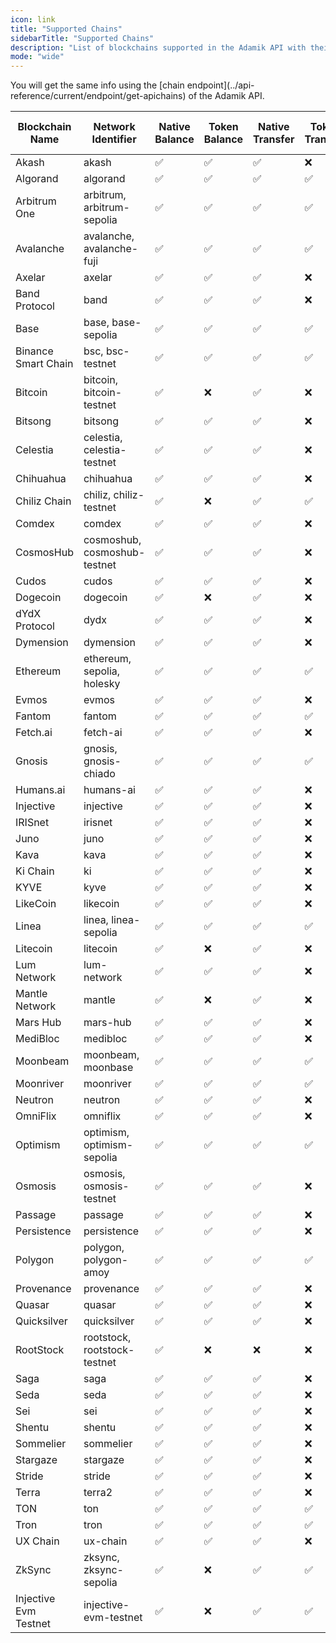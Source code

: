 ```yaml
---
icon: link
title: "Supported Chains"
sidebarTitle: "Supported Chains"
description: "List of blockchains supported in the Adamik API with their respective features."
mode: "wide"
---
```


<Info>
  You will get the same info using the [chain
  endpoint](../api-reference/current/endpoint/get-apichains) of the Adamik API.
</Info>

<table style={{ borderCollapse: "collapse", border: "none" }}>
  <thead>
    <tr>
      <th
        style={{ textAlign: "center", border: "none", verticalAlign: "middle" }}
      >
        Blockchain Name
      </th>
      <th
        style={{ textAlign: "center", border: "none", verticalAlign: "middle" }}
      >
        Network Identifier
      </th>
      <th
        style={{ textAlign: "center", border: "none", verticalAlign: "middle" }}
      >
        Native Balance
      </th>
      <th
        style={{ textAlign: "center", border: "none", verticalAlign: "middle" }}
      >
        Token Balance
      </th>
      <th
        style={{ textAlign: "center", border: "none", verticalAlign: "middle" }}
      >
        Native Transfer
      </th>
      <th
        style={{ textAlign: "center", border: "none", verticalAlign: "middle" }}
      >
        Token Transfer
      </th>
      <th
        style={{ textAlign: "center", border: "none", verticalAlign: "middle" }}
      >
        Staking and Rewards
      </th>
      <th
        style={{ textAlign: "center", border: "none", verticalAlign: "middle" }}
      >
        Transaction History
      </th>
    </tr>
  </thead>
  <tbody>
    <tr>
      <td style={{ textAlign: "center", border: "none" }}>Akash</td>
      <td style={{ textAlign: "center", border: "none", whiteSpace: "nowrap" }}>
        akash
      </td>
      <td style={{ textAlign: "center", border: "none" }} class="checkmark">
        ✅
      </td>
      <td style={{ textAlign: "center", border: "none" }} class="checkmark">
        ✅
      </td>
      <td style={{ textAlign: "center", border: "none" }} class="checkmark">
        ✅
      </td>
      <td style={{ textAlign: "center", border: "none" }} class="cross">
        ❌
      </td>
      <td style={{ textAlign: "center", border: "none" }} class="checkmark">
        ✅
      </td>
      <td style={{ textAlign: "center", border: "none" }} class="checkmark">
        ✅
      </td>
    </tr>
    <tr>
      <td style={{ textAlign: "center", border: "none" }}>Algorand</td>
      <td style={{ textAlign: "center", border: "none", whiteSpace: "nowrap" }}>
        algorand
      </td>
      <td style={{ textAlign: "center", border: "none" }} class="checkmark">
        ✅
      </td>
      <td style={{ textAlign: "center", border: "none" }} class="checkmark">
        ✅
      </td>
      <td style={{ textAlign: "center", border: "none" }} class="checkmark">
        ✅
      </td>
      <td style={{ textAlign: "center", border: "none" }} class="checkmark">
        ✅
      </td>
      <td style={{ textAlign: "center", border: "none" }} class="cross">
        ❌
      </td>
      <td style={{ textAlign: "center", border: "none" }} class="cross">
        ❌
      </td>
    </tr>
    <tr>
      <td style={{ textAlign: "center", border: "none" }}>Arbitrum One</td>
      <td style={{ textAlign: "center", border: "none", whiteSpace: "nowrap" }}>
        arbitrum, arbitrum-sepolia
      </td>
      <td style={{ textAlign: "center", border: "none" }} class="checkmark">
        ✅
      </td>
      <td style={{ textAlign: "center", border: "none" }} class="checkmark">
        ✅
      </td>
      <td style={{ textAlign: "center", border: "none" }} class="checkmark">
        ✅
      </td>
      <td style={{ textAlign: "center", border: "none" }} class="checkmark">
        ✅
      </td>
      <td style={{ textAlign: "center", border: "none" }} class="cross">
        ❌
      </td>
      <td style={{ textAlign: "center", border: "none" }} class="checkmark">
        ✅
      </td>
    </tr>
    <tr>
      <td style={{ textAlign: "center", border: "none" }}>Avalanche</td>
      <td style={{ textAlign: "center", border: "none", whiteSpace: "nowrap" }}>
        avalanche, avalanche-fuji
      </td>
      <td style={{ textAlign: "center", border: "none" }} class="checkmark">
        ✅
      </td>
      <td style={{ textAlign: "center", border: "none" }} class="checkmark">
        ✅
      </td>
      <td style={{ textAlign: "center", border: "none" }} class="checkmark">
        ✅
      </td>
      <td style={{ textAlign: "center", border: "none" }} class="checkmark">
        ✅
      </td>
      <td style={{ textAlign: "center", border: "none" }} class="cross">
        ❌
      </td>
      <td style={{ textAlign: "center", border: "none" }} class="checkmark">
        ✅
      </td>
    </tr>
    <tr>
      <td style={{ textAlign: "center", border: "none" }}>Axelar</td>
      <td style={{ textAlign: "center", border: "none", whiteSpace: "nowrap" }}>
        axelar
      </td>
      <td style={{ textAlign: "center", border: "none" }} class="checkmark">
        ✅
      </td>
      <td style={{ textAlign: "center", border: "none" }} class="checkmark">
        ✅
      </td>
      <td style={{ textAlign: "center", border: "none" }} class="checkmark">
        ✅
      </td>
      <td style={{ textAlign: "center", border: "none" }} class="cross">
        ❌
      </td>
      <td style={{ textAlign: "center", border: "none" }} class="checkmark">
        ✅
      </td>
      <td style={{ textAlign: "center", border: "none" }} class="checkmark">
        ✅
      </td>
    </tr>
    <tr>
      <td style={{ textAlign: "center", border: "none" }}>Band Protocol</td>
      <td style={{ textAlign: "center", border: "none", whiteSpace: "nowrap" }}>
        band
      </td>
      <td style={{ textAlign: "center", border: "none" }} class="checkmark">
        ✅
      </td>
      <td style={{ textAlign: "center", border: "none" }} class="checkmark">
        ✅
      </td>
      <td style={{ textAlign: "center", border: "none" }} class="checkmark">
        ✅
      </td>
      <td style={{ textAlign: "center", border: "none" }} class="cross">
        ❌
      </td>
      <td style={{ textAlign: "center", border: "none" }} class="checkmark">
        ✅
      </td>
      <td style={{ textAlign: "center", border: "none" }} class="cross">
        ❌
      </td>
    </tr>
    <tr>
      <td style={{ textAlign: "center", border: "none" }}>Base</td>
      <td style={{ textAlign: "center", border: "none", whiteSpace: "nowrap" }}>
        base, base-sepolia
      </td>
      <td style={{ textAlign: "center", border: "none" }} class="checkmark">
        ✅
      </td>
      <td style={{ textAlign: "center", border: "none" }} class="checkmark">
        ✅
      </td>
      <td style={{ textAlign: "center", border: "none" }} class="checkmark">
        ✅
      </td>
      <td style={{ textAlign: "center", border: "none" }} class="checkmark">
        ✅
      </td>
      <td style={{ textAlign: "center", border: "none" }} class="cross">
        ❌
      </td>
      <td style={{ textAlign: "center", border: "none" }} class="checkmark">
        ✅
      </td>
    </tr>
    <tr>
      <td style={{ textAlign: "center", border: "none" }}>
        Binance Smart Chain
      </td>
      <td style={{ textAlign: "center", border: "none", whiteSpace: "nowrap" }}>
        bsc, bsc-testnet
      </td>
      <td style={{ textAlign: "center", border: "none" }} class="checkmark">
        ✅
      </td>
      <td style={{ textAlign: "center", border: "none" }} class="checkmark">
        ✅
      </td>
      <td style={{ textAlign: "center", border: "none" }} class="checkmark">
        ✅
      </td>
      <td style={{ textAlign: "center", border: "none" }} class="checkmark">
        ✅
      </td>
      <td style={{ textAlign: "center", border: "none" }} class="cross">
        ❌
      </td>
      <td style={{ textAlign: "center", border: "none" }} class="checkmark">
        ✅
      </td>
    </tr>
    <tr>
      <td style={{ textAlign: "center", border: "none" }}>Bitcoin</td>
      <td style={{ textAlign: "center", border: "none", whiteSpace: "nowrap" }}>
        bitcoin, bitcoin-testnet
      </td>
      <td style={{ textAlign: "center", border: "none" }} class="checkmark">
        ✅
      </td>
      <td style={{ textAlign: "center", border: "none" }} class="cross">
        ❌
      </td>
      <td style={{ textAlign: "center", border: "none" }} class="checkmark">
        ✅
      </td>
      <td style={{ textAlign: "center", border: "none" }} class="cross">
        ❌
      </td>
      <td style={{ textAlign: "center", border: "none" }} class="cross">
        ❌
      </td>
      <td style={{ textAlign: "center", border: "none" }} class="cross">
        ❌
      </td>
    </tr>
    <tr>
      <td style={{ textAlign: "center", border: "none" }}>Bitsong</td>
      <td style={{ textAlign: "center", border: "none", whiteSpace: "nowrap" }}>
        bitsong
      </td>
      <td style={{ textAlign: "center", border: "none" }} class="checkmark">
        ✅
      </td>
      <td style={{ textAlign: "center", border: "none" }} class="checkmark">
        ✅
      </td>
      <td style={{ textAlign: "center", border: "none" }} class="checkmark">
        ✅
      </td>
      <td style={{ textAlign: "center", border: "none" }} class="cross">
        ❌
      </td>
      <td style={{ textAlign: "center", border: "none" }} class="checkmark">
        ✅
      </td>
      <td style={{ textAlign: "center", border: "none" }} class="cross">
        ❌
      </td>
    </tr>
    <tr>
      <td style={{ textAlign: "center", border: "none" }}>Celestia</td>
      <td style={{ textAlign: "center", border: "none", whiteSpace: "nowrap" }}>
        celestia, celestia-testnet
      </td>
      <td style={{ textAlign: "center", border: "none" }} class="checkmark">
        ✅
      </td>
      <td style={{ textAlign: "center", border: "none" }} class="checkmark">
        ✅
      </td>
      <td style={{ textAlign: "center", border: "none" }} class="checkmark">
        ✅
      </td>
      <td style={{ textAlign: "center", border: "none" }} class="cross">
        ❌
      </td>
      <td style={{ textAlign: "center", border: "none" }} class="checkmark">
        ✅
      </td>
      <td style={{ textAlign: "center", border: "none" }} class="checkmark">
        ✅
      </td>
    </tr>
    <tr>
      <td style={{ textAlign: "center", border: "none" }}>Chihuahua</td>
      <td style={{ textAlign: "center", border: "none", whiteSpace: "nowrap" }}>
        chihuahua
      </td>
      <td style={{ textAlign: "center", border: "none" }} class="checkmark">
        ✅
      </td>
      <td style={{ textAlign: "center", border: "none" }} class="checkmark">
        ✅
      </td>
      <td style={{ textAlign: "center", border: "none" }} class="checkmark">
        ✅
      </td>
      <td style={{ textAlign: "center", border: "none" }} class="cross">
        ❌
      </td>
      <td style={{ textAlign: "center", border: "none" }} class="checkmark">
        ✅
      </td>
      <td style={{ textAlign: "center", border: "none" }} class="cross">
        ❌
      </td>
    </tr>
    <tr>
      <td style={{ textAlign: "center", border: "none" }}>Chiliz Chain</td>
      <td style={{ textAlign: "center", border: "none", whiteSpace: "nowrap" }}>
        chiliz, chiliz-testnet
      </td>
      <td style={{ textAlign: "center", border: "none" }} class="checkmark">
        ✅
      </td>
      <td style={{ textAlign: "center", border: "none" }} class="cross">
        ❌
      </td>
      <td style={{ textAlign: "center", border: "none" }} class="checkmark">
        ✅
      </td>
      <td style={{ textAlign: "center", border: "none" }} class="checkmark">
        ✅
      </td>
      <td style={{ textAlign: "center", border: "none" }} class="cross">
        ❌
      </td>
      <td style={{ textAlign: "center", border: "none" }} class="cross">
        ❌
      </td>
    </tr>
    <tr>
      <td style={{ textAlign: "center", border: "none" }}>Comdex</td>
      <td style={{ textAlign: "center", border: "none", whiteSpace: "nowrap" }}>
        comdex
      </td>
      <td style={{ textAlign: "center", border: "none" }} class="checkmark">
        ✅
      </td>
      <td style={{ textAlign: "center", border: "none" }} class="checkmark">
        ✅
      </td>
      <td style={{ textAlign: "center", border: "none" }} class="checkmark">
        ✅
      </td>
      <td style={{ textAlign: "center", border: "none" }} class="cross">
        ❌
      </td>
      <td style={{ textAlign: "center", border: "none" }} class="checkmark">
        ✅
      </td>
      <td style={{ textAlign: "center", border: "none" }} class="cross">
        ❌
      </td>
    </tr>
    <tr>
      <td style={{ textAlign: "center", border: "none" }}>CosmosHub</td>
      <td style={{ textAlign: "center", border: "none", whiteSpace: "nowrap" }}>
        cosmoshub, cosmoshub-testnet
      </td>
      <td style={{ textAlign: "center", border: "none" }} class="checkmark">
        ✅
      </td>
      <td style={{ textAlign: "center", border: "none" }} class="checkmark">
        ✅
      </td>
      <td style={{ textAlign: "center", border: "none" }} class="checkmark">
        ✅
      </td>
      <td style={{ textAlign: "center", border: "none" }} class="cross">
        ❌
      </td>
      <td style={{ textAlign: "center", border: "none" }} class="checkmark">
        ✅
      </td>
      <td style={{ textAlign: "center", border: "none" }} class="checkmark">
        ✅
      </td>
    </tr>
    <tr>
      <td style={{ textAlign: "center", border: "none" }}>Cudos</td>
      <td style={{ textAlign: "center", border: "none", whiteSpace: "nowrap" }}>
        cudos
      </td>
      <td style={{ textAlign: "center", border: "none" }} class="checkmark">
        ✅
      </td>
      <td style={{ textAlign: "center", border: "none" }} class="checkmark">
        ✅
      </td>
      <td style={{ textAlign: "center", border: "none" }} class="checkmark">
        ✅
      </td>
      <td style={{ textAlign: "center", border: "none" }} class="cross">
        ❌
      </td>
      <td style={{ textAlign: "center", border: "none" }} class="checkmark">
        ✅
      </td>
      <td style={{ textAlign: "center", border: "none" }} class="cross">
        ❌
      </td>
    </tr>
    <tr>
      <td style={{ textAlign: "center", border: "none" }}>Dogecoin</td>
      <td style={{ textAlign: "center", border: "none", whiteSpace: "nowrap" }}>
        dogecoin
      </td>
      <td style={{ textAlign: "center", border: "none" }} class="checkmark">
        ✅
      </td>
      <td style={{ textAlign: "center", border: "none" }} class="cross">
        ❌
      </td>
      <td style={{ textAlign: "center", border: "none" }} class="checkmark">
        ✅
      </td>
      <td style={{ textAlign: "center", border: "none" }} class="cross">
        ❌
      </td>
      <td style={{ textAlign: "center", border: "none" }} class="cross">
        ❌
      </td>
      <td style={{ textAlign: "center", border: "none" }} class="cross">
        ❌
      </td>
    </tr>
    <tr>
      <td style={{ textAlign: "center", border: "none" }}>dYdX Protocol</td>
      <td style={{ textAlign: "center", border: "none", whiteSpace: "nowrap" }}>
        dydx
      </td>
      <td style={{ textAlign: "center", border: "none" }} class="checkmark">
        ✅
      </td>
      <td style={{ textAlign: "center", border: "none" }} class="checkmark">
        ✅
      </td>
      <td style={{ textAlign: "center", border: "none" }} class="checkmark">
        ✅
      </td>
      <td style={{ textAlign: "center", border: "none" }} class="cross">
        ❌
      </td>
      <td style={{ textAlign: "center", border: "none" }} class="checkmark">
        ✅
      </td>
      <td style={{ textAlign: "center", border: "none" }} class="checkmark">
        ✅
      </td>
    </tr>
    <tr>
      <td style={{ textAlign: "center", border: "none" }}>Dymension</td>
      <td style={{ textAlign: "center", border: "none", whiteSpace: "nowrap" }}>
        dymension
      </td>
      <td style={{ textAlign: "center", border: "none" }} class="checkmark">
        ✅
      </td>
      <td style={{ textAlign: "center", border: "none" }} class="checkmark">
        ✅
      </td>
      <td style={{ textAlign: "center", border: "none" }} class="checkmark">
        ✅
      </td>
      <td style={{ textAlign: "center", border: "none" }} class="cross">
        ❌
      </td>
      <td style={{ textAlign: "center", border: "none" }} class="checkmark">
        ✅
      </td>
      <td style={{ textAlign: "center", border: "none" }} class="cross">
        ❌
      </td>
    </tr>
    <tr>
      <td style={{ textAlign: "center", border: "none" }}>Ethereum</td>
      <td style={{ textAlign: "center", border: "none", whiteSpace: "nowrap" }}>
        ethereum, sepolia, holesky
      </td>
      <td style={{ textAlign: "center", border: "none" }} class="checkmark">
        ✅
      </td>
      <td style={{ textAlign: "center", border: "none" }} class="checkmark">
        ✅
      </td>
      <td style={{ textAlign: "center", border: "none" }} class="checkmark">
        ✅
      </td>
      <td style={{ textAlign: "center", border: "none" }} class="checkmark">
        ✅
      </td>
      <td style={{ textAlign: "center", border: "none" }} class="cross">
        ❌
      </td>
      <td style={{ textAlign: "center", border: "none" }} class="checkmark">
        ✅
      </td>
    </tr>
    <tr>
      <td style={{ textAlign: "center", border: "none" }}>Evmos</td>
      <td style={{ textAlign: "center", border: "none", whiteSpace: "nowrap" }}>
        evmos
      </td>
      <td style={{ textAlign: "center", border: "none" }} class="checkmark">
        ✅
      </td>
      <td style={{ textAlign: "center", border: "none" }} class="checkmark">
        ✅
      </td>
      <td style={{ textAlign: "center", border: "none" }} class="checkmark">
        ✅
      </td>
      <td style={{ textAlign: "center", border: "none" }} class="cross">
        ❌
      </td>
      <td style={{ textAlign: "center", border: "none" }} class="checkmark">
        ✅
      </td>
      <td style={{ textAlign: "center", border: "none" }} class="checkmark">
        ✅
      </td>
    </tr>
    <tr>
      <td style={{ textAlign: "center", border: "none" }}>Fantom</td>
      <td style={{ textAlign: "center", border: "none", whiteSpace: "nowrap" }}>
        fantom
      </td>
      <td style={{ textAlign: "center", border: "none" }} class="checkmark">
        ✅
      </td>
      <td style={{ textAlign: "center", border: "none" }} class="checkmark">
        ✅
      </td>
      <td style={{ textAlign: "center", border: "none" }} class="checkmark">
        ✅
      </td>
      <td style={{ textAlign: "center", border: "none" }} class="checkmark">
        ✅
      </td>
      <td style={{ textAlign: "center", border: "none" }} class="cross">
        ❌
      </td>
      <td style={{ textAlign: "center", border: "none" }} class="checkmark">
        ✅
      </td>
    </tr>
    <tr>
      <td style={{ textAlign: "center", border: "none" }}>Fetch.ai</td>
      <td style={{ textAlign: "center", border: "none", whiteSpace: "nowrap" }}>
        fetch-ai
      </td>
      <td style={{ textAlign: "center", border: "none" }} class="checkmark">
        ✅
      </td>
      <td style={{ textAlign: "center", border: "none" }} class="checkmark">
        ✅
      </td>
      <td style={{ textAlign: "center", border: "none" }} class="checkmark">
        ✅
      </td>
      <td style={{ textAlign: "center", border: "none" }} class="cross">
        ❌
      </td>
      <td style={{ textAlign: "center", border: "none" }} class="checkmark">
        ✅
      </td>
      <td style={{ textAlign: "center", border: "none" }} class="cross">
        ❌
      </td>
    </tr>
    <tr>
      <td style={{ textAlign: "center", border: "none" }}>Gnosis</td>
      <td style={{ textAlign: "center", border: "none", whiteSpace: "nowrap" }}>
        gnosis, gnosis-chiado
      </td>
      <td style={{ textAlign: "center", border: "none" }} class="checkmark">
        ✅
      </td>
      <td style={{ textAlign: "center", border: "none" }} class="checkmark">
        ✅
      </td>
      <td style={{ textAlign: "center", border: "none" }} class="checkmark">
        ✅
      </td>
      <td style={{ textAlign: "center", border: "none" }} class="checkmark">
        ✅
      </td>
      <td style={{ textAlign: "center", border: "none" }} class="cross">
        ❌
      </td>
      <td style={{ textAlign: "center", border: "none" }} class="checkmark">
        ✅
      </td>
    </tr>
    <tr>
      <td style={{ textAlign: "center", border: "none" }}>Humans.ai</td>
      <td style={{ textAlign: "center", border: "none", whiteSpace: "nowrap" }}>
        humans-ai
      </td>
      <td style={{ textAlign: "center", border: "none" }} class="checkmark">
        ✅
      </td>
      <td style={{ textAlign: "center", border: "none" }} class="checkmark">
        ✅
      </td>
      <td style={{ textAlign: "center", border: "none" }} class="checkmark">
        ✅
      </td>
      <td style={{ textAlign: "center", border: "none" }} class="cross">
        ❌
      </td>
      <td style={{ textAlign: "center", border: "none" }} class="checkmark">
        ✅
      </td>
      <td style={{ textAlign: "center", border: "none" }} class="cross">
        ❌
      </td>
    </tr>
    <tr>
      <td style={{ textAlign: "center", border: "none" }}>Injective</td>
      <td style={{ textAlign: "center", border: "none", whiteSpace: "nowrap" }}>
        injective
      </td>
      <td style={{ textAlign: "center", border: "none" }} class="checkmark">
        ✅
      </td>
      <td style={{ textAlign: "center", border: "none" }} class="checkmark">
        ✅
      </td>
      <td style={{ textAlign: "center", border: "none" }} class="checkmark">
        ✅
      </td>
      <td style={{ textAlign: "center", border: "none" }} class="cross">
        ❌
      </td>
      <td style={{ textAlign: "center", border: "none" }} class="checkmark">
        ✅
      </td>
      <td style={{ textAlign: "center", border: "none" }} class="checkmark">
        ✅
      </td>
    </tr>
    <tr>
      <td style={{ textAlign: "center", border: "none" }}>IRISnet</td>
      <td style={{ textAlign: "center", border: "none", whiteSpace: "nowrap" }}>
        irisnet
      </td>
      <td style={{ textAlign: "center", border: "none" }} class="checkmark">
        ✅
      </td>
      <td style={{ textAlign: "center", border: "none" }} class="checkmark">
        ✅
      </td>
      <td style={{ textAlign: "center", border: "none" }} class="checkmark">
        ✅
      </td>
      <td style={{ textAlign: "center", border: "none" }} class="cross">
        ❌
      </td>
      <td style={{ textAlign: "center", border: "none" }} class="checkmark">
        ✅
      </td>
      <td style={{ textAlign: "center", border: "none" }} class="cross">
        ❌
      </td>
    </tr>
    <tr>
      <td style={{ textAlign: "center", border: "none" }}>Juno</td>
      <td style={{ textAlign: "center", border: "none", whiteSpace: "nowrap" }}>
        juno
      </td>
      <td style={{ textAlign: "center", border: "none" }} class="checkmark">
        ✅
      </td>
      <td style={{ textAlign: "center", border: "none" }} class="checkmark">
        ✅
      </td>
      <td style={{ textAlign: "center", border: "none" }} class="checkmark">
        ✅
      </td>
      <td style={{ textAlign: "center", border: "none" }} class="cross">
        ❌
      </td>
      <td style={{ textAlign: "center", border: "none" }} class="checkmark">
        ✅
      </td>
      <td style={{ textAlign: "center", border: "none" }} class="checkmark">
        ✅
      </td>
    </tr>
    <tr>
      <td style={{ textAlign: "center", border: "none" }}>Kava</td>
      <td style={{ textAlign: "center", border: "none", whiteSpace: "nowrap" }}>
        kava
      </td>
      <td style={{ textAlign: "center", border: "none" }} class="checkmark">
        ✅
      </td>
      <td style={{ textAlign: "center", border: "none" }} class="checkmark">
        ✅
      </td>
      <td style={{ textAlign: "center", border: "none" }} class="checkmark">
        ✅
      </td>
      <td style={{ textAlign: "center", border: "none" }} class="cross">
        ❌
      </td>
      <td style={{ textAlign: "center", border: "none" }} class="checkmark">
        ✅
      </td>
      <td style={{ textAlign: "center", border: "none" }} class="checkmark">
        ✅
      </td>
    </tr>
    <tr>
      <td style={{ textAlign: "center", border: "none" }}>Ki Chain</td>
      <td style={{ textAlign: "center", border: "none", whiteSpace: "nowrap" }}>
        ki
      </td>
      <td style={{ textAlign: "center", border: "none" }} class="checkmark">
        ✅
      </td>
      <td style={{ textAlign: "center", border: "none" }} class="checkmark">
        ✅
      </td>
      <td style={{ textAlign: "center", border: "none" }} class="checkmark">
        ✅
      </td>
      <td style={{ textAlign: "center", border: "none" }} class="cross">
        ❌
      </td>
      <td style={{ textAlign: "center", border: "none" }} class="checkmark">
        ✅
      </td>
      <td style={{ textAlign: "center", border: "none" }} class="cross">
        ❌
      </td>
    </tr>
    <tr>
      <td style={{ textAlign: "center", border: "none" }}>KYVE</td>
      <td style={{ textAlign: "center", border: "none", whiteSpace: "nowrap" }}>
        kyve
      </td>
      <td style={{ textAlign: "center", border: "none" }} class="checkmark">
        ✅
      </td>
      <td style={{ textAlign: "center", border: "none" }} class="checkmark">
        ✅
      </td>
      <td style={{ textAlign: "center", border: "none" }} class="checkmark">
        ✅
      </td>
      <td style={{ textAlign: "center", border: "none" }} class="cross">
        ❌
      </td>
      <td style={{ textAlign: "center", border: "none" }} class="checkmark">
        ✅
      </td>
      <td style={{ textAlign: "center", border: "none" }} class="cross">
        ❌
      </td>
    </tr>
    <tr>
      <td style={{ textAlign: "center", border: "none" }}>LikeCoin</td>
      <td style={{ textAlign: "center", border: "none", whiteSpace: "nowrap" }}>
        likecoin
      </td>
      <td style={{ textAlign: "center", border: "none" }} class="checkmark">
        ✅
      </td>
      <td style={{ textAlign: "center", border: "none" }} class="checkmark">
        ✅
      </td>
      <td style={{ textAlign: "center", border: "none" }} class="checkmark">
        ✅
      </td>
      <td style={{ textAlign: "center", border: "none" }} class="cross">
        ❌
      </td>
      <td style={{ textAlign: "center", border: "none" }} class="checkmark">
        ✅
      </td>
      <td style={{ textAlign: "center", border: "none" }} class="cross">
        ❌
      </td>
    </tr>
    <tr>
      <td style={{ textAlign: "center", border: "none" }}>Linea</td>
      <td style={{ textAlign: "center", border: "none", whiteSpace: "nowrap" }}>
        linea, linea-sepolia
      </td>
      <td style={{ textAlign: "center", border: "none" }} class="checkmark">
        ✅
      </td>
      <td style={{ textAlign: "center", border: "none" }} class="checkmark">
        ✅
      </td>
      <td style={{ textAlign: "center", border: "none" }} class="checkmark">
        ✅
      </td>
      <td style={{ textAlign: "center", border: "none" }} class="checkmark">
        ✅
      </td>
      <td style={{ textAlign: "center", border: "none" }} class="cross">
        ❌
      </td>
      <td style={{ textAlign: "center", border: "none" }} class="checkmark">
        ✅
      </td>
    </tr>
    <tr>
      <td style={{ textAlign: "center", border: "none" }}>Litecoin</td>
      <td style={{ textAlign: "center", border: "none", whiteSpace: "nowrap" }}>
        litecoin
      </td>
      <td style={{ textAlign: "center", border: "none" }} class="checkmark">
        ✅
      </td>
      <td style={{ textAlign: "center", border: "none" }} class="cross">
        ❌
      </td>
      <td style={{ textAlign: "center", border: "none" }} class="checkmark">
        ✅
      </td>
      <td style={{ textAlign: "center", border: "none" }} class="cross">
        ❌
      </td>
      <td style={{ textAlign: "center", border: "none" }} class="cross">
        ❌
      </td>
      <td style={{ textAlign: "center", border: "none" }} class="cross">
        ❌
      </td>
    </tr>
    <tr>
      <td style={{ textAlign: "center", border: "none" }}>Lum Network</td>
      <td style={{ textAlign: "center", border: "none", whiteSpace: "nowrap" }}>
        lum-network
      </td>
      <td style={{ textAlign: "center", border: "none" }} class="checkmark">
        ✅
      </td>
      <td style={{ textAlign: "center", border: "none" }} class="checkmark">
        ✅
      </td>
      <td style={{ textAlign: "center", border: "none" }} class="checkmark">
        ✅
      </td>
      <td style={{ textAlign: "center", border: "none" }} class="cross">
        ❌
      </td>
      <td style={{ textAlign: "center", border: "none" }} class="checkmark">
        ✅
      </td>
      <td style={{ textAlign: "center", border: "none" }} class="cross">
        ❌
      </td>
    </tr>
    <tr>
      <td style={{ textAlign: "center", border: "none" }}>Mantle Network</td>
      <td style={{ textAlign: "center", border: "none", whiteSpace: "nowrap" }}>
        mantle
      </td>
      <td style={{ textAlign: "center", border: "none" }} class="checkmark">
        ✅
      </td>
      <td style={{ textAlign: "center", border: "none" }} class="cross">
        ❌
      </td>
      <td style={{ textAlign: "center", border: "none" }} class="checkmark">
        ✅
      </td>
      <td style={{ textAlign: "center", border: "none" }} class="cross">
        ❌
      </td>
      <td style={{ textAlign: "center", border: "none" }} class="cross">
        ❌
      </td>
      <td style={{ textAlign: "center", border: "none" }} class="cross">
        ❌
      </td>
    </tr>
    <tr>
      <td style={{ textAlign: "center", border: "none" }}>Mars Hub</td>
      <td style={{ textAlign: "center", border: "none", whiteSpace: "nowrap" }}>
        mars-hub
      </td>
      <td style={{ textAlign: "center", border: "none" }} class="checkmark">
        ✅
      </td>
      <td style={{ textAlign: "center", border: "none" }} class="checkmark">
        ✅
      </td>
      <td style={{ textAlign: "center", border: "none" }} class="checkmark">
        ✅
      </td>
      <td style={{ textAlign: "center", border: "none" }} class="cross">
        ❌
      </td>
      <td style={{ textAlign: "center", border: "none" }} class="checkmark">
        ✅
      </td>
      <td style={{ textAlign: "center", border: "none" }} class="cross">
        ❌
      </td>
    </tr>
    <tr>
      <td style={{ textAlign: "center", border: "none" }}>MediBloc</td>
      <td style={{ textAlign: "center", border: "none", whiteSpace: "nowrap" }}>
        medibloc
      </td>
      <td style={{ textAlign: "center", border: "none" }} class="checkmark">
        ✅
      </td>
      <td style={{ textAlign: "center", border: "none" }} class="checkmark">
        ✅
      </td>
      <td style={{ textAlign: "center", border: "none" }} class="checkmark">
        ✅
      </td>
      <td style={{ textAlign: "center", border: "none" }} class="cross">
        ❌
      </td>
      <td style={{ textAlign: "center", border: "none" }} class="checkmark">
        ✅
      </td>
      <td style={{ textAlign: "center", border: "none" }} class="cross">
        ❌
      </td>
    </tr>
    <tr>
      <td style={{ textAlign: "center", border: "none" }}>Moonbeam</td>
      <td style={{ textAlign: "center", border: "none", whiteSpace: "nowrap" }}>
        moonbeam, moonbase
      </td>
      <td style={{ textAlign: "center", border: "none" }} class="checkmark">
        ✅
      </td>
      <td style={{ textAlign: "center", border: "none" }} class="checkmark">
        ✅
      </td>
      <td style={{ textAlign: "center", border: "none" }} class="checkmark">
        ✅
      </td>
      <td style={{ textAlign: "center", border: "none" }} class="checkmark">
        ✅
      </td>
      <td style={{ textAlign: "center", border: "none" }} class="cross">
        ❌
      </td>
      <td style={{ textAlign: "center", border: "none" }} class="checkmark">
        ✅
      </td>
    </tr>
    <tr>
      <td style={{ textAlign: "center", border: "none" }}>Moonriver</td>
      <td style={{ textAlign: "center", border: "none", whiteSpace: "nowrap" }}>
        moonriver
      </td>
      <td style={{ textAlign: "center", border: "none" }} class="checkmark">
        ✅
      </td>
      <td style={{ textAlign: "center", border: "none" }} class="checkmark">
        ✅
      </td>
      <td style={{ textAlign: "center", border: "none" }} class="checkmark">
        ✅
      </td>
      <td style={{ textAlign: "center", border: "none" }} class="checkmark">
        ✅
      </td>
      <td style={{ textAlign: "center", border: "none" }} class="cross">
        ❌
      </td>
      <td style={{ textAlign: "center", border: "none" }} class="checkmark">
        ✅
      </td>
    </tr>
    <tr>
      <td style={{ textAlign: "center", border: "none" }}>Neutron</td>
      <td style={{ textAlign: "center", border: "none", whiteSpace: "nowrap" }}>
        neutron
      </td>
      <td style={{ textAlign: "center", border: "none" }} class="checkmark">
        ✅
      </td>
      <td style={{ textAlign: "center", border: "none" }} class="checkmark">
        ✅
      </td>
      <td style={{ textAlign: "center", border: "none" }} class="checkmark">
        ✅
      </td>
      <td style={{ textAlign: "center", border: "none" }} class="cross">
        ❌
      </td>
      <td style={{ textAlign: "center", border: "none" }} class="checkmark">
        ✅
      </td>
      <td style={{ textAlign: "center", border: "none" }} class="checkmark">
        ✅
      </td>
    </tr>
    <tr>
      <td style={{ textAlign: "center", border: "none" }}>OmniFlix</td>
      <td style={{ textAlign: "center", border: "none", whiteSpace: "nowrap" }}>
        omniflix
      </td>
      <td style={{ textAlign: "center", border: "none" }} class="checkmark">
        ✅
      </td>
      <td style={{ textAlign: "center", border: "none" }} class="checkmark">
        ✅
      </td>
      <td style={{ textAlign: "center", border: "none" }} class="checkmark">
        ✅
      </td>
      <td style={{ textAlign: "center", border: "none" }} class="cross">
        ❌
      </td>
      <td style={{ textAlign: "center", border: "none" }} class="checkmark">
        ✅
      </td>
      <td style={{ textAlign: "center", border: "none" }} class="cross">
        ❌
      </td>
    </tr>
    <tr>
      <td style={{ textAlign: "center", border: "none" }}>Optimism</td>
      <td style={{ textAlign: "center", border: "none", whiteSpace: "nowrap" }}>
        optimism, optimism-sepolia
      </td>
      <td style={{ textAlign: "center", border: "none" }} class="checkmark">
        ✅
      </td>
      <td style={{ textAlign: "center", border: "none" }} class="checkmark">
        ✅
      </td>
      <td style={{ textAlign: "center", border: "none" }} class="checkmark">
        ✅
      </td>
      <td style={{ textAlign: "center", border: "none" }} class="checkmark">
        ✅
      </td>
      <td style={{ textAlign: "center", border: "none" }} class="cross">
        ❌
      </td>
      <td style={{ textAlign: "center", border: "none" }} class="checkmark">
        ✅
      </td>
    </tr>
    <tr>
      <td style={{ textAlign: "center", border: "none" }}>Osmosis</td>
      <td style={{ textAlign: "center", border: "none", whiteSpace: "nowrap" }}>
        osmosis, osmosis-testnet
      </td>
      <td style={{ textAlign: "center", border: "none" }} class="checkmark">
        ✅
      </td>
      <td style={{ textAlign: "center", border: "none" }} class="checkmark">
        ✅
      </td>
      <td style={{ textAlign: "center", border: "none" }} class="checkmark">
        ✅
      </td>
      <td style={{ textAlign: "center", border: "none" }} class="cross">
        ❌
      </td>
      <td style={{ textAlign: "center", border: "none" }} class="checkmark">
        ✅
      </td>
      <td style={{ textAlign: "center", border: "none" }} class="checkmark">
        ✅
      </td>
    </tr>
    <tr>
      <td style={{ textAlign: "center", border: "none" }}>Passage</td>
      <td style={{ textAlign: "center", border: "none", whiteSpace: "nowrap" }}>
        passage
      </td>
      <td style={{ textAlign: "center", border: "none" }} class="checkmark">
        ✅
      </td>
      <td style={{ textAlign: "center", border: "none" }} class="checkmark">
        ✅
      </td>
      <td style={{ textAlign: "center", border: "none" }} class="checkmark">
        ✅
      </td>
      <td style={{ textAlign: "center", border: "none" }} class="cross">
        ❌
      </td>
      <td style={{ textAlign: "center", border: "none" }} class="checkmark">
        ✅
      </td>
      <td style={{ textAlign: "center", border: "none" }} class="cross">
        ❌
      </td>
    </tr>
    <tr>
      <td style={{ textAlign: "center", border: "none" }}>Persistence</td>
      <td style={{ textAlign: "center", border: "none", whiteSpace: "nowrap" }}>
        persistence
      </td>
      <td style={{ textAlign: "center", border: "none" }} class="checkmark">
        ✅
      </td>
      <td style={{ textAlign: "center", border: "none" }} class="checkmark">
        ✅
      </td>
      <td style={{ textAlign: "center", border: "none" }} class="checkmark">
        ✅
      </td>
      <td style={{ textAlign: "center", border: "none" }} class="cross">
        ❌
      </td>
      <td style={{ textAlign: "center", border: "none" }} class="checkmark">
        ✅
      </td>
      <td style={{ textAlign: "center", border: "none" }} class="cross">
        ❌
      </td>
    </tr>
    <tr>
      <td style={{ textAlign: "center", border: "none" }}>Polygon</td>
      <td style={{ textAlign: "center", border: "none", whiteSpace: "nowrap" }}>
        polygon, polygon-amoy
      </td>
      <td style={{ textAlign: "center", border: "none" }} class="checkmark">
        ✅
      </td>
      <td style={{ textAlign: "center", border: "none" }} class="checkmark">
        ✅
      </td>
      <td style={{ textAlign: "center", border: "none" }} class="checkmark">
        ✅
      </td>
      <td style={{ textAlign: "center", border: "none" }} class="checkmark">
        ✅
      </td>
      <td style={{ textAlign: "center", border: "none" }} class="cross">
        ❌
      </td>
      <td style={{ textAlign: "center", border: "none" }} class="checkmark">
        ✅
      </td>
    </tr>
    <tr>
      <td style={{ textAlign: "center", border: "none" }}>Provenance</td>
      <td style={{ textAlign: "center", border: "none", whiteSpace: "nowrap" }}>
        provenance
      </td>
      <td style={{ textAlign: "center", border: "none" }} class="checkmark">
        ✅
      </td>
      <td style={{ textAlign: "center", border: "none" }} class="checkmark">
        ✅
      </td>
      <td style={{ textAlign: "center", border: "none" }} class="checkmark">
        ✅
      </td>
      <td style={{ textAlign: "center", border: "none" }} class="cross">
        ❌
      </td>
      <td style={{ textAlign: "center", border: "none" }} class="checkmark">
        ✅
      </td>
      <td style={{ textAlign: "center", border: "none" }} class="cross">
        ❌
      </td>
    </tr>
    <tr>
      <td style={{ textAlign: "center", border: "none" }}>Quasar</td>
      <td style={{ textAlign: "center", border: "none", whiteSpace: "nowrap" }}>
        quasar
      </td>
      <td style={{ textAlign: "center", border: "none" }} class="checkmark">
        ✅
      </td>
      <td style={{ textAlign: "center", border: "none" }} class="checkmark">
        ✅
      </td>
      <td style={{ textAlign: "center", border: "none" }} class="checkmark">
        ✅
      </td>
      <td style={{ textAlign: "center", border: "none" }} class="cross">
        ❌
      </td>
      <td style={{ textAlign: "center", border: "none" }} class="checkmark">
        ✅
      </td>
      <td style={{ textAlign: "center", border: "none" }} class="cross">
        ❌
      </td>
    </tr>
    <tr>
      <td style={{ textAlign: "center", border: "none" }}>Quicksilver</td>
      <td style={{ textAlign: "center", border: "none", whiteSpace: "nowrap" }}>
        quicksilver
      </td>
      <td style={{ textAlign: "center", border: "none" }} class="checkmark">
        ✅
      </td>
      <td style={{ textAlign: "center", border: "none" }} class="checkmark">
        ✅
      </td>
      <td style={{ textAlign: "center", border: "none" }} class="checkmark">
        ✅
      </td>
      <td style={{ textAlign: "center", border: "none" }} class="cross">
        ❌
      </td>
      <td style={{ textAlign: "center", border: "none" }} class="checkmark">
        ✅
      </td>
      <td style={{ textAlign: "center", border: "none" }} class="cross">
        ❌
      </td>
    </tr>
    <tr>
      <td style={{ textAlign: "center", border: "none" }}>RootStock</td>
      <td style={{ textAlign: "center", border: "none", whiteSpace: "nowrap" }}>
        rootstock, rootstock-testnet
      </td>
      <td style={{ textAlign: "center", border: "none" }} class="checkmark">
        ✅
      </td>
      <td style={{ textAlign: "center", border: "none" }} class="cross">
        ❌
      </td>
      <td style={{ textAlign: "center", border: "none" }} class="cross">
        ❌
      </td>
      <td style={{ textAlign: "center", border: "none" }} class="cross">
        ❌
      </td>
      <td style={{ textAlign: "center", border: "none" }} class="cross">
        ❌
      </td>
      <td style={{ textAlign: "center", border: "none" }} class="cross">
        ❌
      </td>
    </tr>
    <tr>
      <td style={{ textAlign: "center", border: "none" }}>Saga</td>
      <td style={{ textAlign: "center", border: "none", whiteSpace: "nowrap" }}>
        saga
      </td>
      <td style={{ textAlign: "center", border: "none" }} class="checkmark">
        ✅
      </td>
      <td style={{ textAlign: "center", border: "none" }} class="checkmark">
        ✅
      </td>
      <td style={{ textAlign: "center", border: "none" }} class="checkmark">
        ✅
      </td>
      <td style={{ textAlign: "center", border: "none" }} class="cross">
        ❌
      </td>
      <td style={{ textAlign: "center", border: "none" }} class="checkmark">
        ✅
      </td>
      <td style={{ textAlign: "center", border: "none" }} class="cross">
        ❌
      </td>
    </tr>
    <tr>
      <td style={{ textAlign: "center", border: "none" }}>Seda</td>
      <td style={{ textAlign: "center", border: "none", whiteSpace: "nowrap" }}>
        seda
      </td>
      <td style={{ textAlign: "center", border: "none" }} class="checkmark">
        ✅
      </td>
      <td style={{ textAlign: "center", border: "none" }} class="checkmark">
        ✅
      </td>
      <td style={{ textAlign: "center", border: "none" }} class="checkmark">
        ✅
      </td>
      <td style={{ textAlign: "center", border: "none" }} class="cross">
        ❌
      </td>
      <td style={{ textAlign: "center", border: "none" }} class="checkmark">
        ✅
      </td>
      <td style={{ textAlign: "center", border: "none" }} class="cross">
        ❌
      </td>
    </tr>
    <tr>
      <td style={{ textAlign: "center", border: "none" }}>Sei</td>
      <td style={{ textAlign: "center", border: "none", whiteSpace: "nowrap" }}>
        sei
      </td>
      <td style={{ textAlign: "center", border: "none" }} class="checkmark">
        ✅
      </td>
      <td style={{ textAlign: "center", border: "none" }} class="checkmark">
        ✅
      </td>
      <td style={{ textAlign: "center", border: "none" }} class="checkmark">
        ✅
      </td>
      <td style={{ textAlign: "center", border: "none" }} class="cross">
        ❌
      </td>
      <td style={{ textAlign: "center", border: "none" }} class="checkmark">
        ✅
      </td>
      <td style={{ textAlign: "center", border: "none" }} class="checkmark">
        ✅
      </td>
    </tr>
    <tr>
      <td style={{ textAlign: "center", border: "none" }}>Shentu</td>
      <td style={{ textAlign: "center", border: "none", whiteSpace: "nowrap" }}>
        shentu
      </td>
      <td style={{ textAlign: "center", border: "none" }} class="checkmark">
        ✅
      </td>
      <td style={{ textAlign: "center", border: "none" }} class="checkmark">
        ✅
      </td>
      <td style={{ textAlign: "center", border: "none" }} class="checkmark">
        ✅
      </td>
      <td style={{ textAlign: "center", border: "none" }} class="cross">
        ❌
      </td>
      <td style={{ textAlign: "center", border: "none" }} class="checkmark">
        ✅
      </td>
      <td style={{ textAlign: "center", border: "none" }} class="cross">
        ❌
      </td>
    </tr>
    <tr>
      <td style={{ textAlign: "center", border: "none" }}>Sommelier</td>
      <td style={{ textAlign: "center", border: "none", whiteSpace: "nowrap" }}>
        sommelier
      </td>
      <td style={{ textAlign: "center", border: "none" }} class="checkmark">
        ✅
      </td>
      <td style={{ textAlign: "center", border: "none" }} class="checkmark">
        ✅
      </td>
      <td style={{ textAlign: "center", border: "none" }} class="checkmark">
        ✅
      </td>
      <td style={{ textAlign: "center", border: "none" }} class="cross">
        ❌
      </td>
      <td style={{ textAlign: "center", border: "none" }} class="checkmark">
        ✅
      </td>
      <td style={{ textAlign: "center", border: "none" }} class="cross">
        ❌
      </td>
    </tr>
    <tr>
      <td style={{ textAlign: "center", border: "none" }}>Stargaze</td>
      <td style={{ textAlign: "center", border: "none", whiteSpace: "nowrap" }}>
        stargaze
      </td>
      <td style={{ textAlign: "center", border: "none" }} class="checkmark">
        ✅
      </td>
      <td style={{ textAlign: "center", border: "none" }} class="checkmark">
        ✅
      </td>
      <td style={{ textAlign: "center", border: "none" }} class="checkmark">
        ✅
      </td>
      <td style={{ textAlign: "center", border: "none" }} class="cross">
        ❌
      </td>
      <td style={{ textAlign: "center", border: "none" }} class="checkmark">
        ✅
      </td>
      <td style={{ textAlign: "center", border: "none" }} class="cross">
        ❌
      </td>
    </tr>
    <tr>
      <td style={{ textAlign: "center", border: "none" }}>Stride</td>
      <td style={{ textAlign: "center", border: "none", whiteSpace: "nowrap" }}>
        stride
      </td>
      <td style={{ textAlign: "center", border: "none" }} class="checkmark">
        ✅
      </td>
      <td style={{ textAlign: "center", border: "none" }} class="checkmark">
        ✅
      </td>
      <td style={{ textAlign: "center", border: "none" }} class="checkmark">
        ✅
      </td>
      <td style={{ textAlign: "center", border: "none" }} class="cross">
        ❌
      </td>
      <td style={{ textAlign: "center", border: "none" }} class="checkmark">
        ✅
      </td>
      <td style={{ textAlign: "center", border: "none" }} class="checkmark">
        ✅
      </td>
    </tr>
    <tr>
      <td style={{ textAlign: "center", border: "none" }}>Terra</td>
      <td style={{ textAlign: "center", border: "none", whiteSpace: "nowrap" }}>
        terra2
      </td>
      <td style={{ textAlign: "center", border: "none" }} class="checkmark">
        ✅
      </td>
      <td style={{ textAlign: "center", border: "none" }} class="checkmark">
        ✅
      </td>
      <td style={{ textAlign: "center", border: "none" }} class="checkmark">
        ✅
      </td>
      <td style={{ textAlign: "center", border: "none" }} class="cross">
        ❌
      </td>
      <td style={{ textAlign: "center", border: "none" }} class="checkmark">
        ✅
      </td>
      <td style={{ textAlign: "center", border: "none" }} class="cross">
        ❌
      </td>
    </tr>
    <tr>
      <td style={{ textAlign: "center", border: "none" }}>TON</td>
      <td style={{ textAlign: "center", border: "none", whiteSpace: "nowrap" }}>
        ton
      </td>
      <td style={{ textAlign: "center", border: "none" }} class="checkmark">
        ✅
      </td>
      <td style={{ textAlign: "center", border: "none" }} class="checkmark">
        ✅
      </td>
      <td style={{ textAlign: "center", border: "none" }} class="checkmark">
        ✅
      </td>
      <td style={{ textAlign: "center", border: "none" }} class="checkmark">
        ✅
      </td>
      <td style={{ textAlign: "center", border: "none" }} class="cross">
        ❌
      </td>
      <td style={{ textAlign: "center", border: "none" }} class="cross">
        ❌
      </td>
    </tr>
    <tr>
      <td style={{ textAlign: "center", border: "none" }}>Tron</td>
      <td style={{ textAlign: "center", border: "none", whiteSpace: "nowrap" }}>
        tron
      </td>
      <td style={{ textAlign: "center", border: "none" }} class="checkmark">
        ✅
      </td>
      <td style={{ textAlign: "center", border: "none" }} class="checkmark">
        ✅
      </td>
      <td style={{ textAlign: "center", border: "none" }} class="checkmark">
        ✅
      </td>
      <td style={{ textAlign: "center", border: "none" }} class="checkmark">
        ✅
      </td>
      <td style={{ textAlign: "center", border: "none" }} class="cross">
        ❌
      </td>
      <td style={{ textAlign: "center", border: "none" }} class="cross">
        ❌
      </td>
    </tr>
    <tr>
      <td style={{ textAlign: "center", border: "none" }}>UX Chain</td>
      <td style={{ textAlign: "center", border: "none", whiteSpace: "nowrap" }}>
        ux-chain
      </td>
      <td style={{ textAlign: "center", border: "none" }} class="checkmark">
        ✅
      </td>
      <td style={{ textAlign: "center", border: "none" }} class="checkmark">
        ✅
      </td>
      <td style={{ textAlign: "center", border: "none" }} class="checkmark">
        ✅
      </td>
      <td style={{ textAlign: "center", border: "none" }} class="cross">
        ❌
      </td>
      <td style={{ textAlign: "center", border: "none" }} class="checkmark">
        ✅
      </td>
      <td style={{ textAlign: "center", border: "none" }} class="cross">
        ❌
      </td>
    </tr>
    <tr>
      <td style={{ textAlign: "center", border: "none" }}>ZkSync</td>
      <td style={{ textAlign: "center", border: "none", whiteSpace: "nowrap" }}>
        zksync, zksync-sepolia
      </td>
      <td style={{ textAlign: "center", border: "none" }} class="checkmark">
        ✅
      </td>
      <td style={{ textAlign: "center", border: "none" }} class="cross">
        ❌
      </td>
      <td style={{ textAlign: "center", border: "none" }} class="checkmark">
        ✅
      </td>
      <td style={{ textAlign: "center", border: "none" }} class="checkmark">
        ✅
      </td>
      <td style={{ textAlign: "center", border: "none" }} class="cross">
        ❌
      </td>
      <td style={{ textAlign: "center", border: "none" }} class="cross">
        ❌
      </td>
    </tr>
    <tr>
      <td style={{ textAlign: "center", border: "none" }}>
        Injective Evm Testnet
      </td>
      <td style={{ textAlign: "center", border: "none", whiteSpace: "nowrap" }}>
        injective-evm-testnet
      </td>
      <td style={{ textAlign: "center", border: "none" }} class="checkmark">
        ✅
      </td>
      <td style={{ textAlign: "center", border: "none" }} class="cross">
        ❌
      </td>
      <td style={{ textAlign: "center", border: "none" }} class="checkmark">
        ✅
      </td>
      <td style={{ textAlign: "center", border: "none" }} class="checkmark">
        ✅
      </td>
      <td style={{ textAlign: "center", border: "none" }} class="cross">
        ❌
      </td>
      <td style={{ textAlign: "center", border: "none" }} class="cross">
        ❌
      </td>
    </tr>
  </tbody>
</table>
